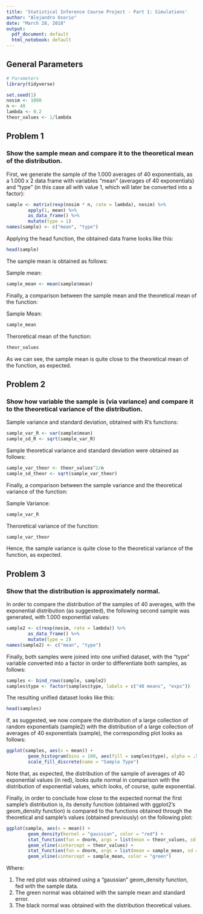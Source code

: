 ```yaml
---
title: 'Statistical Inference Course Project - Part 1: Simulations'
author: "Alejandro Osorio"
date: "March 28, 2018"
output:
  pdf_document: default
  html_notebook: default
---
```


## General Parameters
```r
# Parameters
library(tidyverse)
```

```r
set.seed(1)
nosim <- 1000
n <- 40
lambda <- 0.2
theor_values <- 1/lambda
```

## Problem 1

### Show the sample mean and compare it to the theoretical mean of the distribution.

First, we generate the sample of the 1.000 averages of 40 exponentials, as a 1.000 x 2 data frame with variables "mean" (averages of 40 exponentials) and "type" (in this case all with value 1, which will later be converted into a factor):

```r
sample <- matrix(rexp(nosim * n, rate = lambda), nosim) %>%
        apply(1, mean) %>%
        as_data_frame() %>%
        mutate(type = 1)
names(sample) <- c("mean", "type")
```

Applying the head function, the obtained data frame looks like this:

```r
head(sample)
```

The sample mean is obtained as follows:

Sample mean:
```r
sample_mean <- mean(sample$mean)
```

Finally, a comparison between the sample mean and the theoretical mean of the function:

Sample Mean:
```r
sample_mean
```

Theroretical mean of the function:
```r
theor_values
```

As we can see, the sample mean is quite close to the theoretical mean of the function, as expected.

## Problem 2

### Show how variable the sample is (via variance) and compare it to the theoretical variance of the distribution.

Sample variance and standard deviation, obtained with R's functions:
```r
sample_var_R <- var(sample$mean)
sample_sd_R <- sqrt(sample_var_R)
```

Sample theoretical variance and standard deviation were obtained as follows:
```r
sample_var_theor <- theor_values^2/n
sample_sd_theor <- sqrt(sample_var_theor)
```

Finally, a comparison between the sample variance and the theoretical variance of the function:

Sample Variance:
```r
sample_var_R
```

Theroretical variance of the function:
```r
sample_var_theor
```

Hence, the sample variance is quite close to the theoretical variance of the function, as expected.

## Problem 3
### Show that the distribution is approximately normal.

In order to compare the distribution of the samples of 40 averages, with the exponential distribution (as suggested), the following second sample was generated, with 1.000 exponential values:

```r
sample2 <- c(rexp(nosim, rate = lambda)) %>%
        as_data_frame() %>%
        mutate(type = 2)
names(sample2) <- c("mean", "type")
```

Finally, both samples were joined into one unified dataset, with the "type" variable converted into a factor in order to differentiate both samples, as follows:

```r
samples <- bind_rows(sample, sample2)
samples$type <- factor(samples$type, labels = c("40 means", "exps"))
```

The resulting unified dataset looks like this:

```r
head(samples)
```

If, as suggested, we now compare the distribution of a large collection of random exponentials (sample2) with the distribution of a large collection of averages of 40 exponentials (sample), the corresponding plot looks as follows:

```r
ggplot(samples, aes(x = mean)) +
        geom_histogram(bins = 100, aes(fill = samples$type), alpha = .5, position = "identity") +
        scale_fill_discrete(name = "Sample Type")
```

Note that, as expected, the distribution of the sample of averages of 40 exponential values (in red), looks quite normal in comparison with the distribution of exponential values, which looks, of course, quite exponential.

Finally, in order to conclude how close to the expected normal the first sample's distribution is, its density function (obtained with ggplot2's geom_density function) is compared to the functions obtained through the theoretical and sample's values (obtained previously) on the following plot:

```r
ggplot(sample, aes(x = mean)) +
        geom_density(kernel = "gaussian", color = "red") +
        stat_function(fun = dnorm, args = list(mean = theor_values, sd = sample_sd_theor)) +
        geom_vline(xintercept = theor_values) +
        stat_function(fun = dnorm, args = list(mean = sample_mean, sd = sample_sd_R), color = "green") +
        geom_vline(xintercept = sample_mean, color = "green")
```

Where:

1) The red plot was obtained using a "gaussian" geom_density function, fed with the sample data.
2) The green normal was obtained with the sample mean and standard error.
3) The black normal was obtained with the distribution theoretical values.

